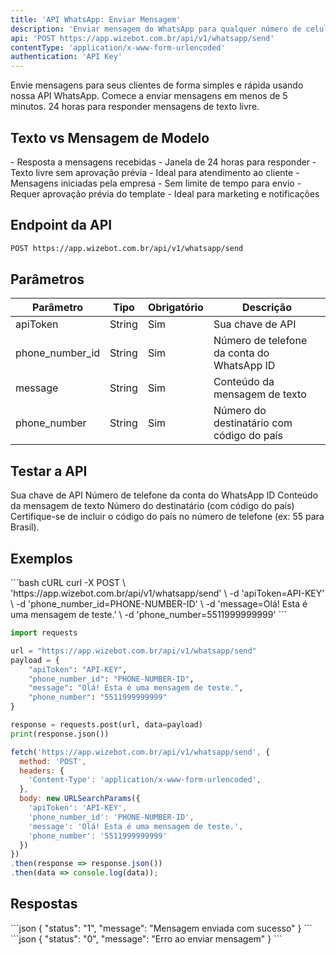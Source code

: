 ```yaml
---
title: 'API WhatsApp: Enviar Mensagem'
description: 'Enviar mensagem do WhatsApp para qualquer número de celular'
api: 'POST https://app.wizebot.com.br/api/v1/whatsapp/send'
contentType: 'application/x-www-form-urlencoded'
authentication: 'API Key'
---
```


<Note>
  Envie mensagens para seus clientes de forma simples e rápida usando nossa API WhatsApp.
</Note>

<CardGroup cols={2}>
  <Card title="Início Rápido" icon="bolt">
    Comece a enviar mensagens em menos de 5 minutos.
  </Card>
  <Card title="Limites de Uso" icon="clock">
    24 horas para responder mensagens de texto livre.
  </Card>
</CardGroup>

## Texto vs Mensagem de Modelo

<Tabs>
  <Tab title="Mensagem de Texto">
    - Resposta a mensagens recebidas
    - Janela de 24 horas para responder
    - Texto livre sem aprovação prévia
    - Ideal para atendimento ao cliente
  </Tab>
  <Tab title="Mensagem de Modelo">
    - Mensagens iniciadas pela empresa
    - Sem limite de tempo para envio
    - Requer aprovação prévia do template
    - Ideal para marketing e notificações
  </Tab>
</Tabs>

## Endpoint da API

```bash
POST https://app.wizebot.com.br/api/v1/whatsapp/send
```

## Parâmetros

| Parâmetro | Tipo | Obrigatório | Descrição |
|-----------|------|-------------|-----------|
| apiToken | String | Sim | Sua chave de API |
| phone_number_id | String | Sim | Número de telefone da conta do WhatsApp ID |
| message | String | Sim | Conteúdo da mensagem de texto |
| phone_number | String | Sim | Número do destinatário com código do país |

## Testar a API

<ParamField body="apiToken" type="string" required>
  Sua chave de API
</ParamField>

<ParamField body="phone_number_id" type="string" required>
  Número de telefone da conta do WhatsApp ID
</ParamField>

<ParamField body="message" type="string" required>
  Conteúdo da mensagem de texto
</ParamField>

<ParamField body="phone_number" type="string" required placeholder="5511999999999">
  Número do destinatário (com código do país)
</ParamField>

<Tip>
  Certifique-se de incluir o código do país no número de telefone (ex: 55 para Brasil).
</Tip>

## Exemplos

<CodeGroup>
```bash cURL
curl -X POST \
  'https://app.wizebot.com.br/api/v1/whatsapp/send' \
  -d 'apiToken=API-KEY' \
  -d 'phone_number_id=PHONE-NUMBER-ID' \
  -d 'message=Olá! Esta é uma mensagem de teste.' \
  -d 'phone_number=5511999999999'
```

```python Python
import requests

url = "https://app.wizebot.com.br/api/v1/whatsapp/send"
payload = {
    "apiToken": "API-KEY",
    "phone_number_id": "PHONE-NUMBER-ID",
    "message": "Olá! Esta é uma mensagem de teste.",
    "phone_number": "5511999999999"
}

response = requests.post(url, data=payload)
print(response.json())
```

```javascript JavaScript
fetch('https://app.wizebot.com.br/api/v1/whatsapp/send', {
  method: 'POST',
  headers: {
    'Content-Type': 'application/x-www-form-urlencoded',
  },
  body: new URLSearchParams({
    'apiToken': 'API-KEY',
    'phone_number_id': 'PHONE-NUMBER-ID',
    'message': 'Olá! Esta é uma mensagem de teste.',
    'phone_number': '5511999999999'
  })
})
.then(response => response.json())
.then(data => console.log(data));
```
</CodeGroup>

## Respostas

<ResponseField name="success" type="200">
  ```json
  {
    "status": "1",
    "message": "Mensagem enviada com sucesso"
  }
  ```
</ResponseField>

<ResponseField name="error" type="400">
  ```json
  {
    "status": "0",
    "message": "Erro ao enviar mensagem"
  }
  ```
</ResponseField>
